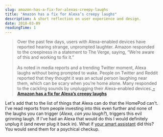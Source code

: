 ```yaml
---
slug: amazon-has-a-fix-for-alexas-creepy-laughs
title: "Amazon has a fix for Alexa’s creepy laughs"
description: A short reflection on user experience and design.
date: 2018-03-09
readingTime: 1
---
```


>Over the past few days, users with Alexa-enabled devices have reported hearing strange, unprompted laughter. Amazon responded to the creepiness in a statement to The Verge, saying, “We’re aware of this and working to fix it.”
<br /><br />As noted in media reports and a trending Twitter moment, Alexa laughs without being prompted to wake. People on Twitter and Reddit reported that they thought it was an actual person laughing near them, which can be scary when you’re home alone. Many responded to the cackling sounds by unplugging their Alexa-enabled devices.**<a href="https://www.theverge.com/circuitbreaker/2018/3/7/17092334/amazon-alexa-devices-strange-laughter"> - Amazon has a fix for Alexa’s creepy laughs</a>**

Let's add that to the list of things that Alexa can do that the HomePod can't. I've read reports from people investing into this even further and none of the laughs you can trigger (_Alexa, can you laugh?_), triggers this evil grinning laugh. If I've had an Alexa that would do this I would definitely unplug it (and never plug it back in). What if <a href="/voiceinput">your smart assistant</a> did this? You would send them for a psychical checkup.